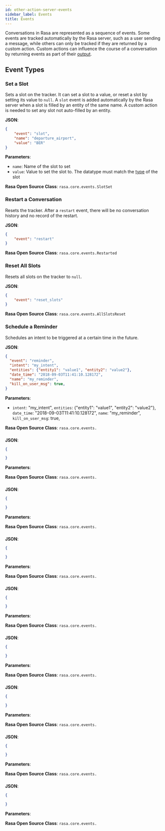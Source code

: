 ```yaml
---
id: other-action-server-events
sidebar_label: Events
title: Events
---
```




Conversations in Rasa are represented as a sequence of events. Some events are tracked automatically by the Rasa server,
such as a user sending a message,
while others can only be tracked if they are returned by a custom action. 
Custom actions can influence the course of a conversation by returning events as part of their [output](other-action-servers.mdx#events).

## Event Types

### Set a Slot

Sets a slot on the tracker. It can set a slot to a value, 
or reset a slot by setting its value to `null`. 
A `slot` event is added automatically by the Rasa server 
when a slot is filled by an entity of the same name. A custom action is needed
to set any slot not auto-filled by an entity. 


**JSON**:

```json
{
    "event": "slot",
    "name": "departure_airport", 
    "value": "BER"
}
```


**Parameters**:

* `name`: Name of the slot to set
* `value`: Value to set the slot to. The datatype must match the [type](https://rasa.com/docs/rasa/next/domain#slot-types)
   of the slot

**Rasa Open Source Class**: `rasa.core.events.SlotSet`



### Restart a Conversation

Resets the tracker. After a `restart` event, there will be no conversation history and no record of the restart.

**JSON**:

```json
{
    "event": "restart"
}
```


**Rasa Open Source Class**: `rasa.core.events.Restarted`

### Reset All Slots

Resets all slots on the tracker to `null`.

**JSON**:

```json
{
    "event": "reset_slots"
}
```

**Rasa Open Source Class**: `rasa.core.events.AllSlotsReset`


### Schedule a Reminder

Schedules an intent to be triggered at a certain time in the future. 

**JSON**:

```json
{
  "event": "reminder",
  "intent": "my_intent",
  "entities": {"entity1": "value1", "entity2": "value2"},
  "date_time": "2018-09-03T11:41:10.128172",
  "name": "my_reminder",
  "kill_on_user_msg": true,
}
```

**Parameters**:

* `intent`: "my_intent",
  `entities`: {"entity1": "value1", "entity2": "value2"},
  `date_time`: "2018-09-03T11:41:10.128172",
  `name`: "my_reminder",
  `kill_on_user_msg`: true,

**Rasa Open Source Class**: `rasa.core.events.`


### 



**JSON**:

```json
{

}
```

**Parameters**:


**Rasa Open Source Class**: `rasa.core.events.`

### 



**JSON**:

```json
{

}
```

**Parameters**:


**Rasa Open Source Class**: `rasa.core.events.`
### 



**JSON**:

```json
{

}
```

**Parameters**:


**Rasa Open Source Class**: `rasa.core.events.`
### 



**JSON**:

```json
{

}
```

**Parameters**:


**Rasa Open Source Class**: `rasa.core.events.`
### 



**JSON**:

```json
{

}
```

**Parameters**:


**Rasa Open Source Class**: `rasa.core.events.`
### 



**JSON**:

```json
{

}
```

**Parameters**:


**Rasa Open Source Class**: `rasa.core.events.`
### 



**JSON**:

```json
{

}
```

**Parameters**:


**Rasa Open Source Class**: `rasa.core.events.`
### 



**JSON**:

```json
{

}
```

**Parameters**:


**Rasa Open Source Class**: `rasa.core.events.`
